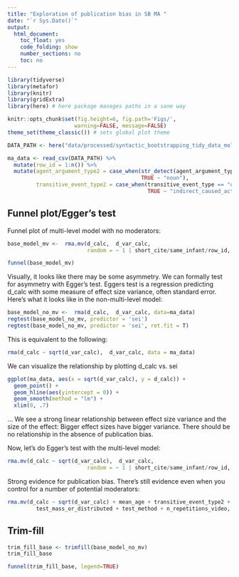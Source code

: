 ```yaml
---
title: "Exploration of publication bias in SB MA "
date: "`r Sys.Date()`"
output: 
  html_document:
    toc_float: yes
    code_folding: show 
    number_sections: no
    toc: no
---
```



```r
library(tidyverse)
library(metafor)
library(knitr)
library(gridExtra)
library(here) # here package manages paths in a sane way
```

```r
knitr::opts_chunk$set(fig.height=6, fig.path='Figs/',
                     warning=FALSE, message=FALSE)
theme_set(theme_classic()) # sets global plot theme
```

```r
DATA_PATH <- here("data/processed/syntactic_bootstrapping_tidy_data_molly.csv") 

ma_data <- read_csv(DATA_PATH) %>%
  mutate(row_id = 1:n()) %>%
  mutate(agent_argument_type2 = case_when(str_detect(agent_argument_type, "pronoun") ~ "pronoun",
                                          TRUE ~ "noun"),
         transitive_event_type2 = case_when(transitive_event_type == "direct_caused_action" ~ "direct_caused_action",
                                            TRUE ~ "indirect_caused_action"))
```

## Funnel plot/Egger's test
Funnel plot of multi-level model with no moderators:
```r
base_model_mv <-  rma.mv(d_calc,  d_var_calc,  
                         random = ~ 1 | short_cite/same_infant/row_id, data=ma_data)

funnel(base_model_mv)
```

Visually, it looks like there may be some asymmetry. We can formally test for asymmetry with Egger's test. Eggers test is a regression predicting d_calc with some measure of effect size variance, often standard error. Here's what it looks like in the non-multi-level model:

```r
base_model_no_mv <-  rma(d_calc,  d_var_calc, data=ma_data)
regtest(base_model_no_mv, predictor = 'sei')
regtest(base_model_no_mv, predictor = 'sei', ret.fit = T)
```

This is equivalent to the following: 
```r
rma(d_calc ~ sqrt(d_var_calc),  d_var_calc, data = ma_data)
```

We can visualize the relationship by plotting d_calc vs. sei
```r
ggplot(ma_data, aes(x = sqrt(d_var_calc), y = d_calc)) +
  geom_point() +
  geom_hline(aes(yintercept = 0)) +
  geom_smooth(method = "lm") +
  xlim(0, .7)
```

... We see a strong linear relationship between effect size variance and the size of the effect: Bigger effect sizes have bigger variance. There should be no relationship in the absence of publication bias. 

Now, let's do Egger's test with the multi-level model:

```r
rma.mv(d_calc ~ sqrt(d_var_calc),  d_var_calc,  
                         random = ~ 1 | short_cite/same_infant/row_id, data = ma_data)
```

Strong evidence for publication bias. There's still evidence even when you control for a number of potential moderators: 

```r
rma.mv(d_calc ~ sqrt(d_var_calc) + mean_age + transitive_event_type2 + agent_argument_type2 + 
         test_mass_or_distributed + test_method + n_repetitions_video,  random = ~ 1 | short_cite/same_infant/row_id, d_var_calc, data = ma_data)
```

## Trim-fill
```r
trim_fill_base <- trimfill(base_model_no_mv)
trim_fill_base

funnel(trim_fill_base, legend=TRUE)
```
